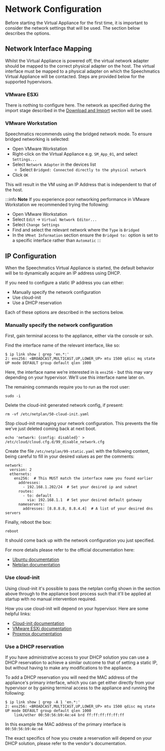 # Network Configuration

Before starting the Virtual Appliance for the first time, it is important to consider the network settings that will be used. The section below describes the options.

## Network Interface Mapping

Whilst the Virtual Appliance is powered off, the virtual network adapter should be mapped to the correct physical adapter on the host. The virtual interface must be mapped to a physical adapter on which the Speechmatics Virtual Appliance will be contacted. Steps are provided below for the supported hypervisors.

### VMware ESXi

There is nothing to configure here. The network as specified during the import stage described in the [Download and Import](/deployments/virtual-appliance/installation/download-and-import) section will be used.

### VMware Workstation

Speechmatics recommends using the bridged network mode. To ensure bridged networking is selected:

- Open VMware Workstation
- Right-click on the Virtual Appliance e.g. `SM_App_01`, and select `Settings...`
- Select `Network Adapter` in the devices list
  - Select `Bridged: Connected directly to the physical network`
- Click `OK`

This will result in the VM using an IP Address that is independent to that of the host.

:::info **Note**
If you experience poor networking performance in VMware Workstation we recommended trying the following:
- Open VMware Workstation
- Select `Edit` -> `Virtual Network Editor...`
- Select `Change Settings`
- Find and select the relevant network where the `Type` is `Bridged`
- In the `VMnet Information` section ensure the `Bridged to:` option is set to a specific interface rather than `Automatic`
:::

## IP Configuration

When the Speechmatics Virtual Appliance is started, the default behavior will be to dynamically acquire an IP address using DHCP.

If you need to configure a static IP address you can either:

- Manually specify the network configuration
- Use cloud-init
- Use a DHCP reservation

Each of these options are described in the sections below.

### Manually specify the network configuration

First, gain terminal access to the appliance, either via the console or ssh.

Find the interface name of the relevant interface, like so:

```
$ ip link show | grep 'en.*:'
2: ens256: <BROADCAST,MULTICAST,UP,LOWER_UP> mtu 1500 qdisc mq state UP mode DEFAULT group default qlen 1000
```

Here, the interface name we’re interested in is `ens256` - but this may vary depending on your hypervisor. We’ll use this interface name later on.

The remaining commands require you to run as the root user:

```
sudo -i
```

Delete the cloud-init generated network config, if present:

```
rm -vf /etc/netplan/50-cloud-init.yaml
```

Stop cloud-init managing your network configuration. This prevents the file we’ve just deleted coming back at next boot.

```
echo 'network: {config: disabled}' > /etc/cloud/cloud.cfg.d/99_disable_network.cfg
```

Create the file `/etc/netplan/99-static.yaml` with the following content, being careful to fill in your desired values as per the comments:

```
network:
  version: 2
  ethernets:
    ens256:  # This MUST match the interface name you found earlier
      addresses:
        - 192.168.1.202/24  # Set your desired ip and subnet
      routes:
        - to: default
          via: 192.168.1.1  # Set your desired default gateway
      nameservers:
        addresses: [8.8.8.8, 8.8.4.4]  # A list of your desired dns servers
```

Finally, reboot the box:

```
reboot
```

It should come back up with the network configuration you just specified.

For more details please refer to the official documentation here:

- [Ubuntu documentation](https://ubuntu.com/server/docs/configuring-networks)
- [Netplan documentation](https://netplan.readthedocs.io/en/latest/netplan-yaml/)

### Use cloud-init

Using cloud-init it's possible to pass the netplan config shown in the section above through to the appliance boot process such that it'll be applied at startup with no manual intervention required.

How you use cloud-init will depend on your hypervisor. Here are some helpful links:

- [Cloud-init documentation](https://cloudinit.readthedocs.io/en/latest/reference/network-config-format-v2.html)
- [VMware ESXi documentation](https://knowledge.broadcom.com/external/article/311895/how-to-customize-virtual-machine-using-c.html)
- [Proxmox documentation](https://pve.proxmox.com/wiki/Cloud-Init_Support)

### Use a DHCP reservation

If you have administrative access to your DHCP solution you can use a DHCP reservation to achieve a similar outcome to that of setting a static IP, but without having to make any modifications to the appliance.

To add a DHCP reservation you will need the MAC address of the appliance's primary interface, which you can get either directly from your hypervisor or by gaining terminal access to the appliance and running the following:

```
$ ip link show | grep -A 1 'en.*:'
2: ens256: <BROADCAST,MULTICAST,UP,LOWER_UP> mtu 1500 qdisc mq state UP mode DEFAULT group default qlen 1000
    link/ether 00:50:56:b9:4e:e4 brd ff:ff:ff:ff:ff:ff
```

In this example the MAC address of the primary interface is `00:50:56:b9:4e:e4`

The exact specifics of how you create a reservation will depend on your DHCP solution, please refer to the vendor's documentation.
